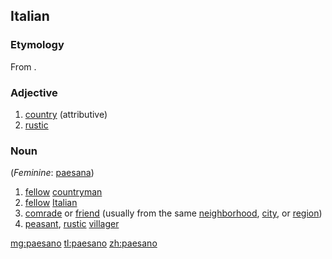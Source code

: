 ==Italian==

===Etymology===
From {{term|paese|lang=it}}.

===Adjective===
{{it-adj|paesan}}

# [[country]] (attributive)
# [[rustic]]

===Noun===
{{it-noun|m|paesani}} (''Feminine'': [[paesana]])

# [[fellow]] [[countryman]]
# [[fellow]] [[Italian]]
# [[comrade]] or [[friend]] (usually from the same [[neighborhood]], [[city]], or [[region]])
# [[peasant]], [[rustic]] [[villager]]

[[mg:paesano]]
[[tl:paesano]]
[[zh:paesano]]